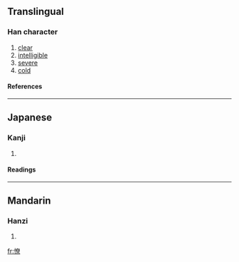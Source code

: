 ==Translingual==
===Han character===
{{Han char|rn=61|rad=心|as=12|sn=15|four=9409<sub>6</sub>|canj=心大金火 (PKCF)}}
# [[clear]]
# [[intelligible]]
# [[severe]]
# [[cold]]
====References====
{{Han ref|kx=0403.380|dkj=11258|dj=0744.070|hdz=42353.130|uh=61AD|ud=25005|bh=E5A4|bd=58788}}
----
==Japanese==
===Kanji===
{{ja-kanji|grade=|rs=心12}}
# {{defn|Japanese}} 
====Readings====
{{ja-readings|on=[[りょう]] (ryō)|kun=[[さとい]] (satoi)}}
----
==Mandarin==
===Hanzi===
{{cmn-hanzi|pin=[[liǎo]] ([[liao3]])|wg=liao<sup>3</sup>}}
# {{defn|Mandarin}}

[[fr:憭]]